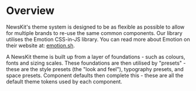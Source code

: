 

# Overview

NewsKit's theme system is designed to be as flexible as possible to allow for multiple brands to re-use the same common components. Our library utilises the Emotion CSS-in-JS library. You can read more about Emotion on their website at: [emotion.sh](https://emotion.sh/docs/introduction).

A NewsKit theme is built up from a layer of foundations - such as colours, fonts and sizing scales. These foundations are then utilised by "presets" - these are the style presets (the "look and feel"), typography presets, and space presets. Component defaults then complete this - these are all the default theme tokens used by each component.
